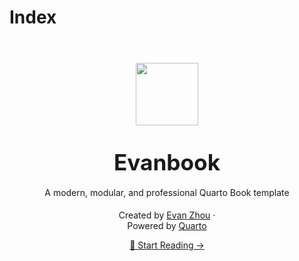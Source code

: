# Index {.unnumbered}

::: {style="text-align: center; margin-top: 3.5rem;"}
<img src="images/logo-input.png" width="100" style="margin-bottom: 1.5rem;"/>

[Evanbook]{style="font-size: 2.2rem; font-weight: 700;"}

<p style="font-size: 1.15rem; font-weight: 500; margin-top: 0.8rem;">

A modern, modular, and professional Quarto Book template

</p>

<p style="font-size: 0.95rem; color: #666; margin-top: 1.2rem;">

Created by <a href="https://evanzhou.org" target="_blank">Evan Zhou</a> ·\
Powered by <a href="https://quarto.org" target="_blank">Quarto</a>

</p>

<a href="preface.qmd" class="btn-primary">📘 Start Reading →</a>
:::